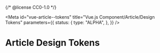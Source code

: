 {/* @license CC0-1.0 */}


<Meta
  id="vue-article--tokens"
  title="Vue.js Component/Article/Design Tokens"
  parameters={{
    status: {
      type: "ALPHA",
    },
  }}
/>

# Article Design Tokens

<ComponentTokensSection tokens={tokens} definition={tokensDefinitionArticle} component="utrecht-article" />
